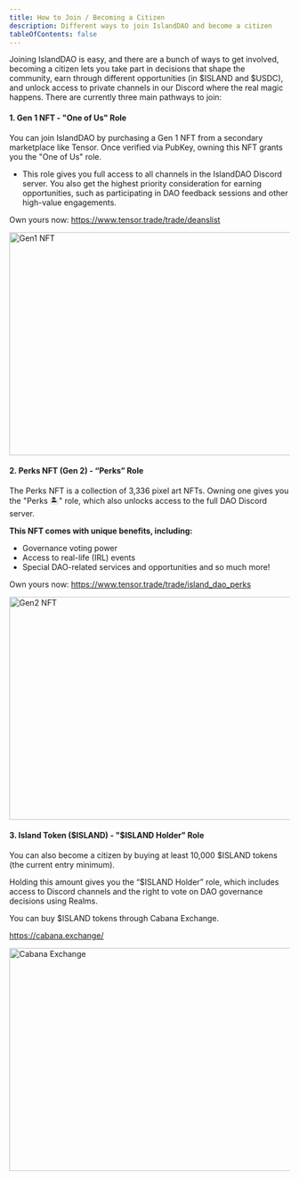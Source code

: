 ```yaml
---
title: How to Join / Becoming a Citizen
description: Different ways to join IslandDAO and become a citizen
tableOfContents: false
---
```



Joining IslandDAO is easy, and there are a bunch of ways to get involved, becoming a citizen lets you take part in decisions that shape the community, earn through different opportunities (in $ISLAND and $USDC), and unlock access to private channels in our Discord where the real magic happens. There are currently three main pathways to join:

#### 1. Gen 1 NFT - "One of Us" Role

You can join IslandDAO by purchasing a Gen 1 NFT from a secondary marketplace like Tensor. Once verified via PubKey, owning this NFT grants you the "One of Us" role.

- This role gives you full access to all channels in the IslandDAO Discord server. You also get the highest priority consideration for earning opportunities, such as participating in DAO feedback sessions and other high-value engagements.

Own yours now: https://www.tensor.trade/trade/deanslist

<Image src={gen1} alt="Gen1 NFT" width="1000" height="400" />

#### 2. Perks NFT (Gen 2) - “Perks” Role

The Perks NFT is a collection of 3,336 pixel art NFTs. Owning one gives you the "Perks 🏝️" role, which also unlocks access to the full DAO Discord server.

**This NFT comes with unique benefits, including:**

- Governance voting power
- Access to real-life (IRL) events
- Special DAO-related services and opportunities and so much more!

Own yours now: https://www.tensor.trade/trade/island_dao_perks

<Image src={gen2} alt="Gen2 NFT" width="1000" height="400" />

#### 3. Island Token ($ISLAND) - "$ISLAND Holder" Role

You can also become a citizen by buying at least 10,000 $ISLAND tokens (the current entry minimum).

Holding this amount gives you the “$ISLAND Holder” role, which includes access to Discord channels and the right to vote on DAO governance decisions using Realms.

You can buy $ISLAND tokens through Cabana Exchange.

https://cabana.exchange/

<Image src={cabana} alt="Cabana Exchange" width="1000" height="400" />
